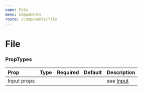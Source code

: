 ```yaml
---
name: File
menu: Components
route: /components/file
---
```



# File

<Playground>
    <File />
</Playground>


### PropTypes

| Prop | Type | Required | Default | Description |
|:-----|:-----|:---------|:--------|:------------|
| Input props | | | | see [Input](/components/input) |
